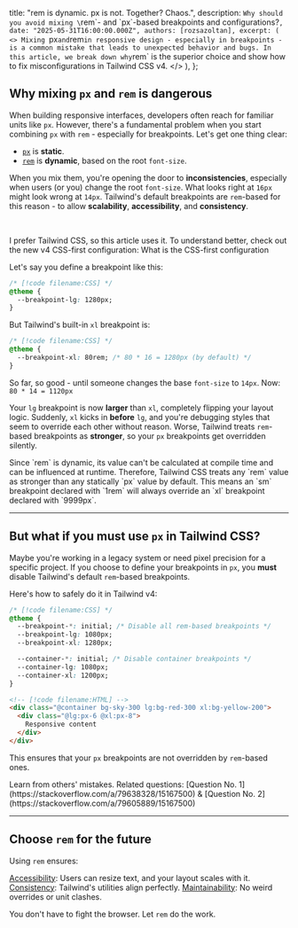 
  title: "rem is dynamic. px is not. Together? Chaos.",
  description: `Why should you avoid mixing \`rem\`- and \`px\`-based breakpoints and configurations?`,
  date: "2025-05-31T16:00:00.000Z",
  authors: [rozsazoltan],
  excerpt: (
    <>
      Mixing `px` and `rem` in responsive design - especially in breakpoints - is a common mistake that leads to unexpected behavior and bugs. In this article, we break down why `rem` is the superior choice and show how to fix misconfigurations in Tailwind CSS v4.
    </>
  ),
};

## Why mixing `px` and `rem` is dangerous

When building responsive interfaces, developers often reach for familiar units like `px`. However, there's a fundamental problem when you start combining `px` with `rem` - especially for breakpoints. Let's get one thing clear:

- [`px`](https://developer.mozilla.org/en-US/docs/Web/CSS/CSS_Values_and_Units/Numeric_data_types#absolute_length_units) is **static**.
- [`rem`](https://developer.mozilla.org/en-US/docs/Web/CSS/length#rem) is **dynamic**, based on the root `font-size`.

When you mix them, you're opening the door to **inconsistencies**, especially when users (or you) change the root `font-size`. What looks right at `16px` might look wrong at `14px`. Tailwind's default breakpoints are `rem`-based for this reason - to allow **scalability**, **accessibility**, and **consistency**.

&nbsp;

<TipHighlight>
  I prefer Tailwind CSS, so this article uses it. To understand better, check out the new v4 CSS-first configuration: <Link href="/blog/2025-05-25-tailwind-css-v4-css-first-configuration#what-is-the-css-first-configuration">What is the CSS-first configuration</Link>
</TipHighlight>

Let's say you define a breakpoint like this:

```css
/* [!code filename:CSS] */
@theme {
  --breakpoint-lg: 1280px;
}
```

But Tailwind's built-in `xl` breakpoint is:

```css
/* [!code filename:CSS] */
@theme {
  --breakpoint-xl: 80rem; /* 80 * 16 = 1280px (by default) */
}
```

So far, so good - until someone changes the base `font-size` to `14px`. Now: `80 * 14 = 1120px`

Your `lg` breakpoint is now **larger** than `xl`, completely flipping your layout logic. Suddenly, `xl` kicks in **before** `lg`, and you're debugging styles that seem to override each other without reason. Worse, Tailwind treats `rem`-based breakpoints as **stronger**, so your `px` breakpoints get overridden silently.

<TipWarning>
  Since `rem` is dynamic, its value can't be calculated at compile time and can be influenced at runtime. Therefore, Tailwind CSS treats any `rem` value as stronger than any statically `px` value by default. This means an `sm` breakpoint declared with `1rem` will always override an `xl` breakpoint declared with `9999px`.
</TipWarning>

---

## But what if you must use `px` in Tailwind CSS?

Maybe you're working in a legacy system or need pixel precision for a specific project. If you choose to define your breakpoints in `px`, you **must** disable Tailwind's default `rem`-based breakpoints.

Here's how to safely do it in Tailwind v4:
<CodeExampleStack>
```css
/* [!code filename:CSS] */
@theme {
  --breakpoint-*: initial; /* Disable all rem-based breakpoints */
  --breakpoint-lg: 1080px;
  --breakpoint-xl: 1280px;

  --container-*: initial; /* Disable container breakpoints */
  --container-lg: 1080px;
  --container-xl: 1200px;
}
```

```html
<!-- [!code filename:HTML] -->
<div class="@container bg-sky-300 lg:bg-red-300 xl:bg-yellow-200">
  <div class="@lg:px-6 @xl:px-8">
    Responsive content
  </div>
</div>
```
</CodeExampleStack>

This ensures that your `px` breakpoints are not overridden by `rem`-based ones.

<TipLearn>
  Learn from others' mistakes. Related questions: [Question No. 1](https://stackoverflow.com/a/79638328/15167500) & [Question No. 2](https://stackoverflow.com/a/79605889/15167500)
</TipLearn>

---

## Choose `rem` for the future

Using `rem` ensures:

<TipGood>
  <ins>Accessibility</ins>: Users can resize text, and your layout scales with it.
</TipGood>
<TipGood>
  <ins>Consistency</ins>: Tailwind's utilities align perfectly.
</TipGood>
<TipGood>
  <ins>Maintainability</ins>: No weird overrides or unit clashes.
</TipGood>

You don't have to fight the browser. Let `rem` do the work.
